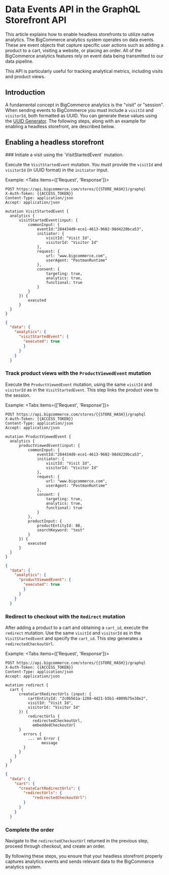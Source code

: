 # Data Events API in the GraphQL Storefront API

This article explains how to enable headless storefronts to utilize native analytics. The BigCommerce analytics system operates on data events. These are event objects that capture specific user actions such as adding a product to a cart, visiting a website, or placing an order. All of the BigCommerce analytics features rely on event data being transmitted to our data pipeline.

This API is particularly useful for tracking analytical metrics, including visits and product views.

## Introduction

A fundamental concept in BigCommerce analytics is the "visit" or "session". When sending events to BigCommerce you must include a `visitId` and `visitorId`, both formatted as UUID. You can generate these values using the [UUID Generator](https://www.uuidgenerator.net/version4). The following steps, along with an example for enabling a headless storefront, are described below.

## Enabling a headless storefront

<Steps> 
### Initiate a visit using the `VisitStartedEvent` mutation.

Execute the `VisitStartedEvent` mutation. You must provide the `visitId` and `visitorId` (in UUID format) in the `initiator` input. 

Example:
<Tabs items={['Request', 'Response']}>
  <Tab>

  ```http filename="Example query: VisitStartedEvent" showLineNumbers copy
  POST https://api.bigcommerce.com/stores/{{STORE_HASH}}/graphql
  X-Auth-Token: {{ACCESS_TOKEN}}
  Content-Type: application/json
  Accept: application/json

  mutation VisitStartedEvent {
    analytics {
        visitStartedEvent(input: {
            commonInput: {
                eventId:"284434d0-ece1-4613-9602-98d4220bca53",
                initiator: {
                    visitId: "Visit Id",
                    visitorId: "Visitor Id"
                },
                request: {
                    url: "www.bigcommerce.com",
                    userAgent: "PostmanRuntime"
                },
                consent: {
                    targeting: true,
                    analytics: true,
                    functional: true
                }
            }
        }) {
            executed
        }
    }
}
  ```
  </Tab>
  <Tab>

  ```json filename="Example query: Get data layer enabled flag" showLineNumbers copy
  {
    "data": {
      "analytics": {
        "visitStartedEvent": {
          "executed": true
          }
        }
      }
    }
  ```
  </Tab>
</Tabs>


### Track product views with the `ProductViewedEvent` mutation

Execute the `ProductViewedEvent` mutation, using the same `visitId` and `visitorId` as in the `VisitStartedEvent`. This step links the product view to the session.

Example:
<Tabs items={['Request', 'Response']}>
  <Tab>

  ```http filename="Example query: ProductViewedEvent" showLineNumbers copy
  POST https://api.bigcommerce.com/stores/{{STORE_HASH}}/graphql
  X-Auth-Token: {{ACCESS_TOKEN}}
  Content-Type: application/json
  Accept: application/json

  mutation ProductViewedEvent {
    analytics {
        productViewedEvent(input: {
            commonInput: {
                eventId:"284434d0-ece1-4613-9602-98d4220bca53",
                initiator: {
                    visitId: "Visit Id",
                    visitorId: "Visitor Id"
                },
                request: {
                    url: "www.bigcommerce.com",
                    userAgent: "PostmanRuntime"
                },
                consent: {
                    targeting: true,
                    analytics: true,
                    functional: true
                }
            },
            productInput: {
                productEntityId: 88,
                searchKeyword: "test"
            }
        }) {
            executed
        }
    }
}
  ```
  </Tab>
  <Tab>

  ```json filename="Example query: ProductViewedEvent" showLineNumbers copy
  {
    "data": {
      "analytics": {
        "productViewedEvent": {
          "executed": true
          }
        }
      }
    }
  ```
  </Tab>
</Tabs>

### Redirect to checkout with the `Redirect` mutation

After adding a product to a cart and obtaining a `cart_id`, execute the `redirect` mutation. Use the same `visitId` and `visitorId` as in the `VisitStartedEvent` and specify the `cart_id`. This step generates a `redirectedCheckoutUrl`. 

Example:
<Tabs items={['Request', 'Response']}>
  <Tab>

  ```http filename="Example query: Redirect" showLineNumbers copy
  POST https://api.bigcommerce.com/stores/{{STORE_HASH}}/graphql
  X-Auth-Token: {{ACCESS_TOKEN}}
  Content-Type: application/json
  Accept: application/json

  mutation redirect {
    cart {
        createCartRedirectUrls (input: {
            cartEntityId: "2c0b561a-1288-4d21-b5b1-4009b75e38e2",
            visitId: "Visit Id",
            visitorId: "Visitor Id"
        }) {
            redirectUrls {
              redirectedCheckoutUrl,
              embeddedCheckoutUrl
        }
          errors {
            ... on Error {
                  message
          }
        }
      }
    }
}
 ```
  </Tab>
  <Tab>

  ```json filename="Example query: Redirect" showLineNumbers copy
  {
    "data": {
      "cart": {
        "createCartRedirectUrls": {
          "redirectUrls": {
              "redirectedCheckoutUrl": 
          }
        }
      }
    }
  ```
  </Tab>
</Tabs>

### Complete the order

Navigate to the `redirectedCheckoutUrl` returned in the previous step, proceed through checkout, and create an order.
</Steps>

By following these steps, you ensure that your headless storefront properly captures analytics events and sends relevant data to the BigCommerce analytics system.
